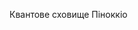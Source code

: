 
<ChallengeTitle>Квантове сховище Піноккіо</ChallengeTitle>

<RequirementList>
  <Requirement
    title="Завдання 1: Відкриття квантового сховища"
    description="Ваша програма повинна дозволяти користувачу створювати квантове сховище після створення пари ключів Вінтерніца на стороні клієнта."
  />

  <Requirement
    title="Завдання 2: Закриття квантового сховища"
    description="Ваша програма повинна дозволяти власнику пари ключів вивести повну суму лампортів, що зберігається в сховищі, шляхом передачі підписаного повідомлення."
  />
</RequirementList>
